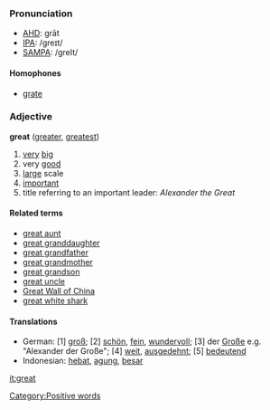 ===Pronunciation===
*[[w:AHD|AHD]]: grāt
*[[w:IPA|IPA]]: /greɪt/
*[[w:SAMPA|SAMPA]]: /greIt/
====Homophones====
*[[grate]]

===Adjective===
'''great''' ([[greater]], [[greatest]])

# [[very]] [[big]]
# very [[good]]
# [[large]] scale
# [[important]]
# title referring to an important leader: ''Alexander the Great''

====Related terms====
*[[great aunt]]
*[[great granddaughter]]
*[[great grandfather]]
*[[great grandmother]]
*[[great grandson]]
*[[great uncle]]
*[[Great Wall of China]]
*[[great white shark]]

====Translations====
*German: [1] [[groß]]; [2] [[schön]], [[fein]], [[wundervoll]]; [3] der [[Große]] e.g. "Alexander der Große"; [4] [[weit]], [[ausgedehnt]]; [5] [[bedeutend]]
*Indonesian: [[hebat]], [[agung]], [[besar]]

[[it:great]]
[[Category:Positive words]]
